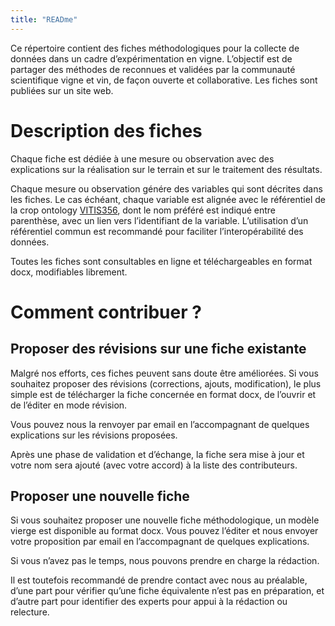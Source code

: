 ```yaml
---
title: "READme"
---
```


Ce répertoire contient des fiches méthodologiques pour la collecte de données dans un cadre d'expérimentation en vigne.
L'objectif est de partager des méthodes de reconnues et validées par la communauté scientifique vigne et vin, de façon ouverte et collaborative. 
Les fiches sont publiées sur un site web. 

# Description des fiches

Chaque fiche est dédiée à une mesure ou observation avec des explications sur la réalisation sur le terrain et sur le traitement des résultats.

Chaque mesure ou observation génére des variables qui sont décrites dans les fiches. Le cas échéant, chaque variable est alignée avec le référentiel de la crop ontology [VITIS356](https://cropontology.org/term/CO_356:ROOT), dont le nom préféré est indiqué entre parenthèse, avec un lien vers l'identifiant de la variable. L'utilisation d'un référentiel commun est recommandé pour faciliter l'interopérabilité des données.

::: callout-tip
Toutes les fiches sont consultables en ligne et téléchargeables en format docx, modifiables librement.
:::

# Comment contribuer ?

## Proposer des révisions sur une fiche existante

Malgré nos efforts, ces fiches peuvent sans doute être améliorées. Si vous souhaitez proposer des révisions (corrections, ajouts, modification), le plus simple est de télécharger la fiche concernée en format docx, de l'ouvrir et de l'éditer en mode révision.

Vous pouvez nous la renvoyer par email en l'accompagnant de quelques explications sur les révisions proposées.

Après une phase de validation et d'échange, la fiche sera mise à jour et votre nom sera ajouté (avec votre accord) à la liste des contributeurs.

## Proposer une nouvelle fiche

Si vous souhaitez proposer une nouvelle fiche méthodologique, un modèle vierge est disponible au format docx. Vous pouvez l'éditer et nous envoyer votre proposition par email en l'accompagnant de quelques explications.

Si vous n'avez pas le temps, nous pouvons prendre en charge la rédaction.

::: callout-caution
Il est toutefois recommandé de prendre contact avec nous au préalable, d'une part pour vérifier qu'une fiche équivalente n'est pas en préparation, et d'autre part pour identifier des experts pour appui à la rédaction ou relecture.
:::
